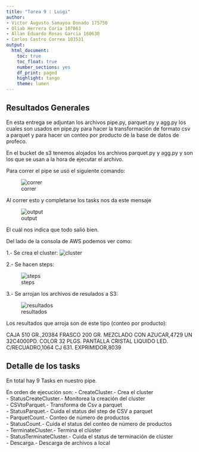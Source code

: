 ```yaml
---
title: "Tarea 9 : Luigi"
author: 
- Victor Augusto Samayoa Donado 175750
- Oliab Herrera Coria 107863
- Allan Eduardo Rosas Garcia 160630
- Carlos Castro Correa 103531
output:
  html_document:
    toc: true
    toc_float: true
    number_sections: yes
    df_print: paged
    highlight: tango
    theme: lumen
---
```


## Resultados Generales

En esta entrega se adjuntan los archivos pipe.py, parquet.py y agg.py los cuales son usados en pipe.py para hacer la transformación de formato csv a parquet y para hacer un conteo por producto de la base de datos de profeco. 

En el bucket de s3 tenemos alojados los archivos parquet.py y agg.py y son los que se usan a la hora de ejecutar el archivo.

Para correr el pipe se usó el siguiente comando:

![correr](/Users/usuario/Documents/MaestriaCD/MetodosGE/prueba_luigi/imagenes/correr_pipe.png)

Al correr esto y completarse los tasks nos da este mensaje


![output](/Users/usuario/Documents/MaestriaCD/MetodosGE/prueba_luigi/imagenes/output_pipe.png)

El cuál nos indica que todo salió bien.

Del lado de la consola de AWS podemos ver como:

1.- Se crea el cluster:
![cluster](/Users/usuario/Documents/MaestriaCD/MetodosGE/prueba_luigi/imagenes/cluster.png)

2.- Se hacen steps:

![steps](/Users/usuario/Documents/MaestriaCD/MetodosGE/prueba_luigi/imagenes/steps.png)

3.- Se arrojan los archivos de resulados a S3:

![resultados](/Users/usuario/Documents/MaestriaCD/MetodosGE/prueba_luigi/imagenes/resultados.png)

Los resultados que arroja son de este tipo (conteo por producto):

CAJA 510 GR.,20384
FRASCO 200 GR. MEZCLADO CON AZUCAR,4729
UN 32C4000PD. COLOR 32 PLGS. PANTALLA CRISTAL LIQUIDO LED. C/RECUADRO,1064
CJ 631. EXPRIMIDOR,8039

## Detalle de los tasks

En total hay 9 Tasks en nuestro pipe.

En orden de ejecución son:
- CreateCluster.- Crea el cluster    
- StatusCreateCluster.- Monitorea la creación del cluster  
- CSVtoParquet.- Transforma de Csv a parquet    
- StatusParquet.- Cuida el status del step de CSV a parquet    
- ParquetCount.- Conteo de número de productos  
- StatusCount.- Cuida el status del conteo de número de productos    
- TerminateCluster.- Termina el clúster     
- StatusTerminateCluster.- Cuida el status de terminación de clúster  
- Descarga.- Descarga de archivos a local  

